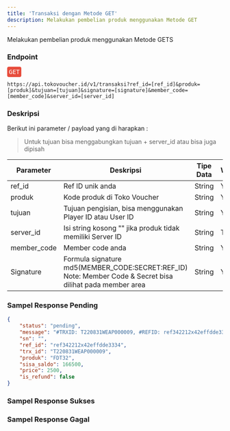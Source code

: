 ```yaml
---
title: 'Transaksi dengan Metode GET'
description: Melakukan pembelian produk menggunakan Metode GET
---
```



Melakukan pembelian produk menggunakan Metode GETS

### Endpoint
<div style="font-family:monospace;margin-bottom:12px;">
<span style="color:white;background:#e74c3c;border-radius: 4px;padding: 4px;">GET</span>
</div>

```
https://api.tokovoucher.id/v1/transaksi?ref_id=[ref_id]&produk=[produk]&tujuan=[tujuan]&signature=[signature]&member_code=[member_code]&server_id=[server_id]
```

### Deskripsi
Berikut ini parameter / payload yang di harapkan :

> Untuk tujuan bisa menggabungkan tujuan + server_id atau bisa juga dipisah

| Parameter   | Deskripsi                                                                                                              | Tipe Data | Wajib |
|-------------|------------------------------------------------------------------------------------------------------------------------|-----------|-------|
| ref_id      | Ref ID unik anda                                                                                                       | String    | Ya    |
| produk      | Kode produk di Toko Voucher                                                                                                           | String    | Ya    |
| tujuan      | Tujuan pengisian, bisa menggunakan Player ID atau User ID                                                                                                    | String    | Ya    |
| server_id   | Isi string kosong "" jika produk tidak memiliki Server ID                                                              | String    | Tidak    |
| member_code | Member code anda                                                                                                       | String    | Ya    |
| Signature   | Formula signature md5(MEMBER_CODE:SECRET:REF_ID) Note: Member Code & Secret bisa dilihat pada member area | String    | Ya    |


### Sampel Response Pending

```json
{
    "status": "pending",
    "message": "#TRXID: T220831WEAP000009, #REFID: ref342212x42effdde3334, Status: PENDING, Price: 2500,  Sisa saldo: 166500, CODE: FDT32.0343442342343, SN: , TGL: 2022-08-31 16:53:48",
    "sn": "",
    "ref_id": "ref342212x42effdde3334",
    "trx_id": "T220831WEAP000009",
    "produk": "FDT32",
    "sisa_saldo": 166500,
    "price": 2500,
    "is_refund": false
}

```
### Sampel Response Sukses
### Sampel Response Gagal

